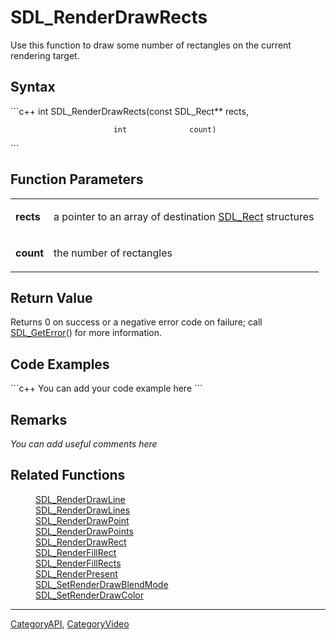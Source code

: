 <!-- pragma section-numbers off -->
<!-- pragma disable-camelcase -->

= SDL_RenderDrawRects =
Use this function to draw some number of rectangles on the current rendering target.


== Syntax ==
```c++
int SDL_RenderDrawRects(const SDL_Rect** rects,
                        int              count)
```

== Function Parameters ==
{|
|'''rects'''
|a pointer to an array of destination [[SDL_Rect]] structures
|-
|'''count'''
|the number of rectangles
|}

== Return Value ==
Returns 0 on success or a negative error code on failure; call [[SDL_GetError]]() for more information.

== Code Examples ==
```c++
You can add your code example here
```

== Remarks ==
''You can add useful comments here''

== Related Functions ==
:[[SDL_RenderDrawLine]]
:[[SDL_RenderDrawLines]]
:[[SDL_RenderDrawPoint]]
:[[SDL_RenderDrawPoints]]
:[[SDL_RenderDrawRect]]
:[[SDL_RenderFillRect]]
:[[SDL_RenderFillRects]]
:[[SDL_RenderPresent]]
:[[SDL_SetRenderDrawBlendMode]]
:[[SDL_SetRenderDrawColor]]

----
[[CategoryAPI]], [[CategoryVideo]]
